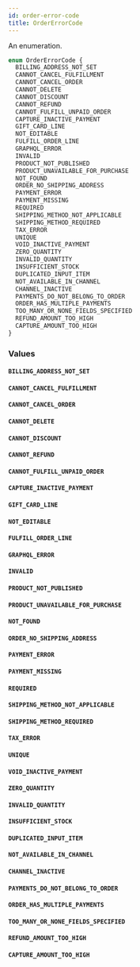 ```yaml
---
id: order-error-code
title: OrderErrorCode
---
```


An enumeration.

```graphql
enum OrderErrorCode {
  BILLING_ADDRESS_NOT_SET
  CANNOT_CANCEL_FULFILLMENT
  CANNOT_CANCEL_ORDER
  CANNOT_DELETE
  CANNOT_DISCOUNT
  CANNOT_REFUND
  CANNOT_FULFILL_UNPAID_ORDER
  CAPTURE_INACTIVE_PAYMENT
  GIFT_CARD_LINE
  NOT_EDITABLE
  FULFILL_ORDER_LINE
  GRAPHQL_ERROR
  INVALID
  PRODUCT_NOT_PUBLISHED
  PRODUCT_UNAVAILABLE_FOR_PURCHASE
  NOT_FOUND
  ORDER_NO_SHIPPING_ADDRESS
  PAYMENT_ERROR
  PAYMENT_MISSING
  REQUIRED
  SHIPPING_METHOD_NOT_APPLICABLE
  SHIPPING_METHOD_REQUIRED
  TAX_ERROR
  UNIQUE
  VOID_INACTIVE_PAYMENT
  ZERO_QUANTITY
  INVALID_QUANTITY
  INSUFFICIENT_STOCK
  DUPLICATED_INPUT_ITEM
  NOT_AVAILABLE_IN_CHANNEL
  CHANNEL_INACTIVE
  PAYMENTS_DO_NOT_BELONG_TO_ORDER
  ORDER_HAS_MULTIPLE_PAYMENTS
  TOO_MANY_OR_NONE_FIELDS_SPECIFIED
  REFUND_AMOUNT_TOO_HIGH
  CAPTURE_AMOUNT_TOO_HIGH
}
```

### Values

#### `BILLING_ADDRESS_NOT_SET`

#### `CANNOT_CANCEL_FULFILLMENT`

#### `CANNOT_CANCEL_ORDER`

#### `CANNOT_DELETE`

#### `CANNOT_DISCOUNT`

#### `CANNOT_REFUND`

#### `CANNOT_FULFILL_UNPAID_ORDER`

#### `CAPTURE_INACTIVE_PAYMENT`

#### `GIFT_CARD_LINE`

#### `NOT_EDITABLE`

#### `FULFILL_ORDER_LINE`

#### `GRAPHQL_ERROR`

#### `INVALID`

#### `PRODUCT_NOT_PUBLISHED`

#### `PRODUCT_UNAVAILABLE_FOR_PURCHASE`

#### `NOT_FOUND`

#### `ORDER_NO_SHIPPING_ADDRESS`

#### `PAYMENT_ERROR`

#### `PAYMENT_MISSING`

#### `REQUIRED`

#### `SHIPPING_METHOD_NOT_APPLICABLE`

#### `SHIPPING_METHOD_REQUIRED`

#### `TAX_ERROR`

#### `UNIQUE`

#### `VOID_INACTIVE_PAYMENT`

#### `ZERO_QUANTITY`

#### `INVALID_QUANTITY`

#### `INSUFFICIENT_STOCK`

#### `DUPLICATED_INPUT_ITEM`

#### `NOT_AVAILABLE_IN_CHANNEL`

#### `CHANNEL_INACTIVE`

#### `PAYMENTS_DO_NOT_BELONG_TO_ORDER`

#### `ORDER_HAS_MULTIPLE_PAYMENTS`

#### `TOO_MANY_OR_NONE_FIELDS_SPECIFIED`

#### `REFUND_AMOUNT_TOO_HIGH`

#### `CAPTURE_AMOUNT_TOO_HIGH`
